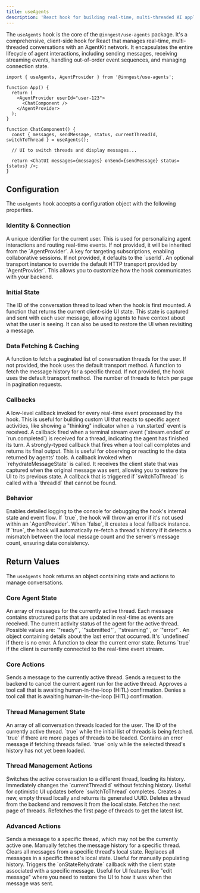 ```yaml
---
title: useAgents
description: 'React hook for building real-time, multi-threaded AI applications'
---
```


The `useAgents` hook is the core of the `@inngest/use-agents` package. It's a comprehensive, client-side hook for React that manages real-time, multi-threaded conversations with an AgentKit network. It encapsulates the entire lifecycle of agent interactions, including sending messages, receiving streaming events, handling out-of-order event sequences, and managing connection state.

```tsx
import { useAgents, AgentProvider } from '@inngest/use-agents';

function App() {
  return (
    <AgentProvider userId="user-123">
      <ChatComponent />
    </AgentProvider>
  );
}

function ChatComponent() {
  const { messages, sendMessage, status, currentThreadId, switchToThread } = useAgents();
  
  // UI to switch threads and display messages...
  
  return <ChatUI messages={messages} onSend={sendMessage} status={status} />;
}
```

## Configuration

The `useAgents` hook accepts a configuration object with the following properties.

### Identity & Connection

<ParamField path="userId" type="string">
  A unique identifier for the current user. This is used for personalizing agent interactions and routing real-time events. If not provided, it will be inherited from the `AgentProvider`.
</ParamField>

<ParamField path="channelKey" type="string">
  A key for targeting subscriptions, enabling collaborative sessions. If not provided, it defaults to the `userId`.
</ParamField>

<ParamField path="transport" type="IClientTransport">
  An optional transport instance to override the default HTTP transport provided by `AgentProvider`. This allows you to customize how the hook communicates with your backend.
</ParamField>

### Initial State

<ParamField path="initialThreadId" type="string">
  The ID of the conversation thread to load when the hook is first mounted.
</ParamField>

<ParamField path="state" type="() => TState">
  A function that returns the current client-side UI state. This state is captured and sent with each user message, allowing agents to have context about what the user is seeing. It can also be used to restore the UI when revisiting a message.
</ParamField>

### Data Fetching & Caching

<ParamField path="fetchThreads" type="function">
  A function to fetch a paginated list of conversation threads for the user. If not provided, the hook uses the default transport method.
</ParamField>

<ParamField path="fetchHistory" type="function">
  A function to fetch the message history for a specific thread. If not provided, the hook uses the default transport method.
</ParamField>

<ParamField path="threadsPageSize" type="number" default="20">
  The number of threads to fetch per page in pagination requests.
</ParamField>

### Callbacks

<ParamField path="onEvent" type="(event, meta) => void">
  A low-level callback invoked for every real-time event processed by the hook. This is useful for building custom UI that reacts to specific agent activities, like showing a "thinking" indicator when a `run.started` event is received.
</ParamField>

<ParamField path="onStreamEnded" type="(args) => void">
  A callback fired when a terminal stream event (`stream.ended` or `run.completed`) is received for a thread, indicating the agent has finished its turn.
</ParamField>

<ParamField path="onToolResult" type="(result) => void">
  A strongly-typed callback that fires when a tool call completes and returns its final output. This is useful for observing or reacting to the data returned by agents' tools.
</ParamField>

<ParamField path="onStateRehydrate" type="(state, messageId) => void">
  A callback invoked when `rehydrateMessageState` is called. It receives the client state that was captured when the original message was sent, allowing you to restore the UI to its previous state.
</ParamField>

<ParamField path="onThreadNotFound" type="(threadId) => void">
  A callback that is triggered if `switchToThread` is called with a `threadId` that cannot be found.
</ParamField>

### Behavior

<ParamField path="debug" type="boolean" default="false">
  Enables detailed logging to the console for debugging the hook's internal state and event flow.
</ParamField>

<ParamField path="requireProvider" type="boolean" default="false">
  If `true`, the hook will throw an error if it's not used within an `AgentProvider`. When `false`, it creates a local fallback instance.
</ParamField>

<ParamField path="enableThreadValidation" type="boolean" default="true">
  If `true`, the hook will automatically re-fetch a thread's history if it detects a mismatch between the local message count and the server's message count, ensuring data consistency.
</ParamField>

## Return Values

The `useAgents` hook returns an object containing state and actions to manage conversations.

### Core Agent State

<ParamField path="messages" type="ConversationMessage[]">
  An array of messages for the currently active thread. Each message contains structured parts that are updated in real-time as events are received.
</ParamField>

<ParamField path="status" type="AgentStatus">
  The current activity status of the agent for the active thread. Possible values are: `"ready"`, `"submitted"`, `"streaming"`, or `"error"`.
</ParamField>

<ParamField path="error" type="AgentError">
  An object containing details about the last error that occurred. It's `undefined` if there is no error.
</ParamField>

<ParamField path="clearError" type="() => void">
  A function to clear the current error state.
</ParamField>

<ParamField path="isConnected" type="boolean">
  Returns `true` if the client is currently connected to the real-time event stream.
</ParamField>

### Core Actions

<ParamField path="sendMessage" type="(message, options) => Promise<void>">
  Sends a message to the currently active thread.
</ParamField>

<ParamField path="cancel" type="() => Promise<void>">
  Sends a request to the backend to cancel the current agent run for the active thread.
</ParamField>

<ParamField path="approveToolCall" type="(toolCallId, reason) => Promise<void>">
  Approves a tool call that is awaiting human-in-the-loop (HITL) confirmation.
</ParamField>

<ParamField path="denyToolCall" type="(toolCallId, reason) => Promise<void>">
  Denies a tool call that is awaiting human-in-the-loop (HITL) confirmation.
</ParamField>

### Thread Management State

<ParamField path="threads" type="Thread[]">
  An array of all conversation threads loaded for the user.
</ParamField>

<ParamField path="currentThreadId" type="string | null">
  The ID of the currently active thread.
</ParamField>

<ParamField path="threadsLoading" type="boolean">
  `true` while the initial list of threads is being fetched.
</ParamField>

<ParamField path="threadsHasMore" type="boolean">
  `true` if there are more pages of threads to be loaded.
</ParamField>

<ParamField path="threadsError" type="string | null">
  Contains an error message if fetching threads failed.
</ParamField>

<ParamField path="isLoadingInitialThread" type="boolean">
  `true` only while the selected thread's history has not yet been loaded.
</ParamField>

### Thread Management Actions

<ParamField path="switchToThread" type="(threadId) => Promise<void>">
  Switches the active conversation to a different thread, loading its history.
</ParamField>

<ParamField path="setCurrentThreadId" type="(threadId) => void">
  Immediately changes the `currentThreadId` without fetching history. Useful for optimistic UI updates before `switchToThread` completes.
</ParamField>

<ParamField path="createNewThread" type="() => string">
  Creates a new, empty thread locally and returns its generated UUID.
</ParamField>

<ParamField path="deleteThread" type="(threadId) => Promise<void>">
  Deletes a thread from the backend and removes it from the local state.
</ParamField>

<ParamField path="loadMoreThreads" type="() => Promise<void>">
  Fetches the next page of threads.
</ParamField>

<ParamField path="refreshThreads" type="() => Promise<void>">
  Refetches the first page of threads to get the latest list.
</ParamField>

### Advanced Actions

<ParamField path="sendMessageToThread" type="(threadId, message, options) => Promise<void>">
  Sends a message to a specific thread, which may not be the currently active one.
</ParamField>

<ParamField path="loadThreadHistory" type="(threadId) => Promise<ConversationMessage[]>">
  Manually fetches the message history for a specific thread.
</ParamField>

<ParamField path="clearThreadMessages" type="(threadId) => void">
  Clears all messages from a specific thread's local state.
</ParamField>

<ParamField path="replaceThreadMessages" type="(threadId, messages) => void">
  Replaces all messages in a specific thread's local state. Useful for manually populating history.
</ParamField>

<ParamField path="rehydrateMessageState" type="(messageId) => void">
  Triggers the `onStateRehydrate` callback with the client state associated with a specific message. Useful for UI features like "edit message" where you need to restore the UI to how it was when the message was sent.
</ParamField>
